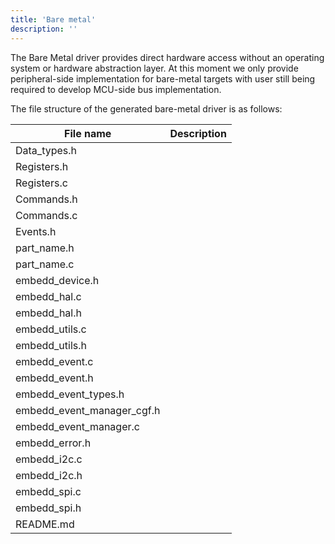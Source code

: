 ```yaml
---
title: 'Bare metal'
description: ''
---
```


The Bare Metal driver provides direct hardware access without an operating system or hardware abstraction layer. At this moment we only provide peripheral-side implementation for bare-metal targets with user still being required to develop MCU-side bus implementation. 

The file structure of the generated bare-metal driver is as follows: 

| File name | Description  |
| --- | --- |
| Data_types.h  |  |
| Registers.h |  |
| Registers.c |  |
| Commands.h |  |
| Commands.c |  |
| Events.h |  |
| part_name.h |  |
| part_name.c |  |
| embedd_device.h |  |
| embedd_hal.c |  |
| embedd_hal.h |  |
| embedd_utils.c |  |
| embedd_utils.h |  |
| embedd_event.c |  |
| embedd_event.h |  |
| embedd_event_types.h |  |
| embedd_event_manager_cgf.h |  |
| embedd_event_manager.c |  |
| embedd_error.h |  |
| embedd_i2c.c |  |
| embedd_i2c.h |  |
| embedd_spi.c |  |
| embedd_spi.h |  |
| README.md |  |